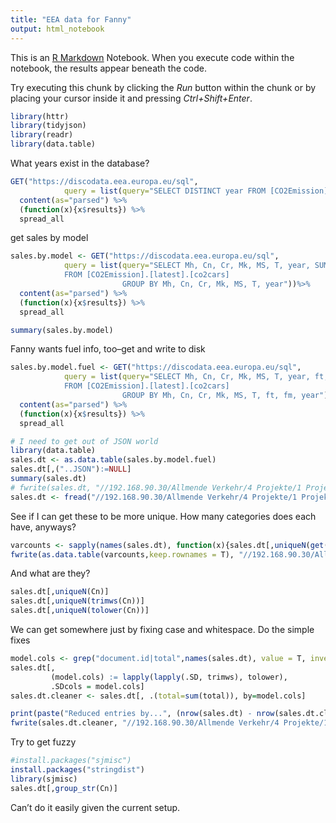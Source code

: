 ---
title: "EEA data for Fanny"
output: html_notebook
---

This is an [R Markdown](http://rmarkdown.rstudio.com) Notebook. When you execute code within the notebook, the results appear beneath the code. 

Try executing this chunk by clicking the *Run* button within the chunk or by placing your cursor inside it and pressing *Ctrl+Shift+Enter*. 

```{r}
library(httr)
library(tidyjson)
library(readr)
library(data.table)
```
What years exist in the database?
```{r}
GET("https://discodata.eea.europa.eu/sql",
            query = list(query="SELECT DISTINCT year FROM [CO2Emission].[latest].[co2cars]")) %>%
  content(as="parsed") %>%
  (function(x){x$results}) %>%
  spread_all
```

get sales by model

```{r}
sales.by.model <- GET("https://discodata.eea.europa.eu/sql",
            query = list(query="SELECT Mh, Cn, Cr, Mk, MS, T, year, SUM(r) total
            FROM [CO2Emission].[latest].[co2cars]
                         GROUP BY Mh, Cn, Cr, Mk, MS, T, year"))%>%
  content(as="parsed") %>%
  (function(x){x$results}) %>%
  spread_all

summary(sales.by.model)
```
Fanny wants fuel info, too--get and write to disk
```{r}
sales.by.model.fuel <- GET("https://discodata.eea.europa.eu/sql",
            query = list(query="SELECT Mh, Cn, Cr, Mk, MS, T, year, ft, fm, SUM(r) total
            FROM [CO2Emission].[latest].[co2cars]
                         GROUP BY Mh, Cn, Cr, Mk, MS, T, ft, fm, year"))%>%
  content(as="parsed") %>%
  (function(x){x$results}) %>%
  spread_all

# I need to get out of JSON world
library(data.table)
sales.dt <- as.data.table(sales.by.model.fuel) 
sales.dt[,("..JSON"):=NULL]
summary(sales.dt)
# fwrite(sales.dt, "//192.168.90.30/Allmende Verkehr/4 Projekte/1 Projekte Verkehrswende/Paris für Automobilhersteller/02_Autohersteller/EEA/sales_by_model.csv")
sales.dt <- fread("//192.168.90.30/Allmende Verkehr/4 Projekte/1 Projekte Verkehrswende/Paris für Automobilhersteller/02_Autohersteller/EEA/sales_by_model.csv")
```
See if I can get these to be more unique.
How many categories does each have, anyways?
```{r}
varcounts <- sapply(names(sales.dt), function(x){sales.dt[,uniqueN(get(x))]})
fwrite(as.data.table(varcounts,keep.rownames = T), "//192.168.90.30/Allmende Verkehr/4 Projekte/1 Projekte Verkehrswende/Paris für Automobilhersteller/02_Autohersteller/EEA/distinct_category_counts.csv")
```
And what are they?
```{r}
sales.dt[,uniqueN(Cn)]
sales.dt[,uniqueN(trimws(Cn))]
sales.dt[,uniqueN(tolower(Cn))]
```
We can get somewhere just by fixing case and whitespace. Do the simple fixes
```{r}
model.cols <- grep("document.id|total",names(sales.dt), value = T, invert = T)
sales.dt[, 
         (model.cols) := lapply(lapply(.SD, trimws), tolower),
         .SDcols = model.cols]
sales.dt.cleaner <- sales.dt[, .(total=sum(total)), by=model.cols]

print(paste("Reduced entries by...", (nrow(sales.dt) - nrow(sales.dt.cleaner))/nrow(sales.dt)))
fwrite(sales.dt.cleaner, "//192.168.90.30/Allmende Verkehr/4 Projekte/1 Projekte Verkehrswende/Paris für Automobilhersteller/02_Autohersteller/EEA/sales_by_model_cleaner.csv")
```
Try to get fuzzy
```{r}
#install.packages("sjmisc")
install.packages("stringdist")
library(sjmisc)
sales.dt[,group_str(Cn)]
```
Can't do it easily given the current setup.
